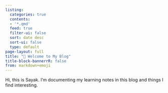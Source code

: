 ```yaml
---
listing:
  categories: true
  contents:
  - '*.qmd'
  feed: true
  filter-ui: false
  sort: date desc
  sort-ui: false
  type: default
page-layout: full
title: "👋 Welcome to My Blog"
title-block-bannerrR: false
from: markdown+emoji
---
```


Hi, this is Sayak. I’m documenting my learning notes in this blog and things I find interesting.